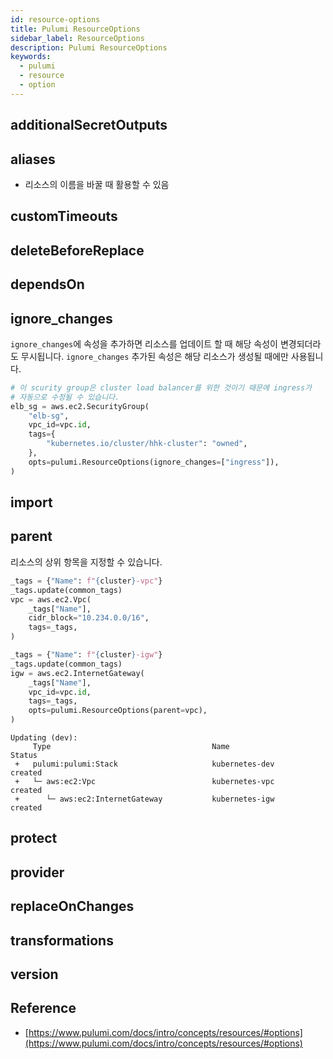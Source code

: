 ```yaml
---
id: resource-options
title: Pulumi ResourceOptions
sidebar_label: ResourceOptions
description: Pulumi ResourceOptions
keywords:
  - pulumi
  - resource
  - option
---
```


## additionalSecretOutputs

## aliases

- 리소스의 이름을 바꿀 때 활용할 수 있음

## customTimeouts

## deleteBeforeReplace

## dependsOn

## ignore_changes

`ignore_changes`에 속성을 추가하면 리소스를 업데이트 할 때 해당 속성이 변경되더라도 무시됩니다. `ignore_changes` 추가된 속성은 해당 리소스가 생성될 때에만 사용됩니다.

```python
# 이 scurity group은 cluster load balancer를 위한 것이기 때문에 ingress가
# 자동으로 수정될 수 있습니다.
elb_sg = aws.ec2.SecurityGroup(
    "elb-sg",
    vpc_id=vpc.id,
    tags={
        "kubernetes.io/cluster/hhk-cluster": "owned",
    },
    opts=pulumi.ResourceOptions(ignore_changes=["ingress"]),
)
```

## import

## parent

리소스의 상위 항목을 지정할 수 있습니다.

```python {15}
_tags = {"Name": f"{cluster}-vpc"}
_tags.update(common_tags)
vpc = aws.ec2.Vpc(
    _tags["Name"],
    cidr_block="10.234.0.0/16",
    tags=_tags,
)

_tags = {"Name": f"{cluster}-igw"}
_tags.update(common_tags)
igw = aws.ec2.InternetGateway(
    _tags["Name"],
    vpc_id=vpc.id,
    tags=_tags,
    opts=pulumi.ResourceOptions(parent=vpc),
)
```

```shell
Updating (dev):
     Type                                    Name                                Status
 +   pulumi:pulumi:Stack                     kubernetes-dev                      created
 +   └─ aws:ec2:Vpc                          kubernetes-vpc                      created
 +      └─ aws:ec2:InternetGateway           kubernetes-igw                      created
```

## protect

## provider

## replaceOnChanges

## transformations

## version

## Reference

- [https://www.pulumi.com/docs/intro/concepts/resources/#options](https://www.pulumi.com/docs/intro/concepts/resources/#options)

